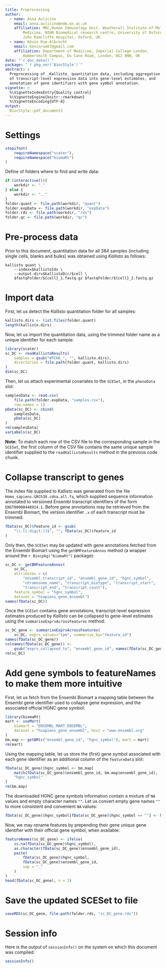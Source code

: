 ```yaml
---
title: Preprocessing
author:
  - name: Anna Aulicino
    email: anna.aulicino@ndm.ox.ac.uk
    affiliation: MRC,Human Immunology Unit, Weatherall Institute of Molecular
        Medicine, NIHR Biomedical research centre, University of Oxford,
        John Radcliffe Hospital, Oxford, UK.
  - name: Kévin Rue-Albrecht
    email: kevinrue67@gmail.com
    affiliation: Department of Medicine, Imperial College London,
        Hammersmith Campus, Du Cane Road, London, W12 0NN, UK
date: "`r doc_date()`"
package: "`r pkg_ver('BiocStyle')`"
abstract: >
  Preprocessing of _Kallisto_ quantitation data, including aggregation
  of transcript-level expression data into gene-level estimates, and
  annotation of gene identifiers with gene symbol annotation.
vignette: >
  %\VignetteIndexEntry{Quality control}
  %\VignetteEngine{knitr::rmarkdown}
  %\VignetteEncoding{UTF-8}
output: 
  BiocStyle::pdf_document2
---
```


# Settings

```r
stopifnot(
    requireNamespace("scater"),
    requireNamespace("biomaRt")
)
```

Define of folders where to find and write data:

```r
if (interactive()){
    workdir <- "."
} else {
    workdir <- ".."
}
folder.quant <- file.path(workdir, "quant")
folder.expData <- file.path(workdir, "expData")
folder.rds <- file.path(workdir, "rds")
folder.qc <- file.path(workdir, "qc")
```


# Pre-process data

Prior to this document, quantitation data for all 384 samples
(including single cells, blanks and bulks) was obtained using _Kallisto_ 
as follows:

```
kallisto quant \
    --index=$kallistoIdx \
    --output-dir=$kallistoDir/$cell \
    $fastqFolder/${cell}_1.fastq.gz $fastqFolder/${cell}_2.fastq.gz
```


# Import data

First, let us detect the _Kallisto_ quantitation folder for all samples:

```r
kallisto.dirs <- list.files(folder.quant)
length(kallisto.dirs)
```

Now, let us import the quantitation data, using the trimmed folder name
as a unique identifier for each sample:

```r
library(scater)
sc_DC <- readKallistoResults(
    samples = gsub("WTCHG_", "", kallisto.dirs),
    directories = file.path(folder.quant, kallisto.dirs)
)
dim(sc_DC)
```

Then, let us attach experimental covariates to the `SCESet`, in the `phenoData`
slot:

```r
samplesData <- read.csv(
    file.path(folder.expData, "samples.csv"),
    row.names = 1)
pData(sc_DC) <- cbind(
    samplesData,
    pData(sc_DC)
)
rm(samplesData)
varLabels(sc_DC)
```

**Note:** To match each row of the CSV file to the corresponding sample in the
`SCESet`, the first column of the CSV file contains the same unique sample
identifier supplied to the `readKallistoResults` method in the previous
code chunk.

# Collapse transcript to genes

The index file supplied to Kallisto was generated from the file
`Homo_sapiens.GRCh38.cdna.all.fa`, which supplied sequence information
annotated to versioned Ensembl transcript identifiers of the form
`ENST00000448914.1`.
Before gene annotations may be retrieved from the Ensembl Biomart, the
version identifier `.x` of each transcript must be trimmed:

```r
fData(sc_DC)$feature_id <- gsub(
    "\\.[[:digit:]]$", "", fData(sc_DC)$feature_id
)
```

Only then, the `SCESet` may be updated with gene annotations fetched from
the Ensembl Biomart using the `getBMFeatureAnnos` method (a wrapper around the
`r Biocpkg("biomaRt")` package):

```r
sc_DC <- getBMFeatureAnnos(
    sc_DC,
    attributes = c(
        "ensembl_transcript_id", "ensembl_gene_id", "hgnc_symbol",
        "chromosome_name", "transcript_biotype", "transcript_start",
        "transcript_end", "transcript_count"),
    feature_symbol = "hgnc_symbol",
    dataset = "hsapiens_gene_ensembl")
names(fData(sc_DC))
```

Once the `SCESet` contains gene annotations, transcript-level expression
estimates produced by _Kallisto_ can be collapsed to gene-level estimates using the `summariseExprsAcrossFeatures` method:

```r
sc_DC_gene <- summariseExprsAcrossFeatures(
    sc_DC, exprs_values="tpm", summarise_by="feature_id")
names(fData(sc_DC_gene))
colnames(fData(sc_DC_gene)) <-
    gsub("exprs_collapsed_to", "ensembl_gene_id", names(fData(sc_DC_gene)))
rm(sc_DC)
```

# Add gene symbols to featureNames to make them more intuitive

First, let us fetch from the Ensembl Biomart a mapping table between
the Ensembl gene identifier used to collapse gene expression, and the
associated official HGNC gene symbol:

```r
library(biomaRt)
mart <- useMart(
    biomart = "ENSEMBL_MART_ENSEMBL",
    dataset = "hsapiens_gene_ensembl", host = "www.ensembl.org"
)
bm.map <- getBM(c("ensembl_gene_id", "hgnc_symbol"), mart = mart)
rm(mart)
```

Using the mapping table, let us store the (first) gene symbol associated with
each gene identifier as an additional column of the `featureData` slot:

```r
fData(sc_DC_gene)$hgnc_symbol <- bm.map[
    match(fData(sc_DC_gene)$ensembl_gene_id, bm.map$ensembl_gene_id),
    "hgnc_symbol"
]
rm(bm.map)
```

The downloaded HGNC gene symbols information contain a mixture of `NA` values
and empty character names `""`. Let us convert empty gene names `""` to
more consistent and convenient `NA` values:

```r
fData(sc_DC_gene)$hgnc_symbol[fData(sc_DC_gene)$hgnc_symbol == ""] <- NA
```

Now, we may rename features by prepending their gene unique gene identifier
with their official gene symbol, when available:

```r
featureNames(sc_DC_gene) <- ifelse(
    is.na(fData(sc_DC_gene)$hgnc_symbol),
    as.character(fData(sc_DC_gene)$ensembl_gene_id),
    paste(
        fData(sc_DC_gene)$hgnc_symbol,
        fData(sc_DC_gene)$ensembl_gene_id,
        sep = "_"
    )
)
head(fData(sc_DC_gene), n = 3)
```

# Save the updated SCESet to file

```r
saveRDS(sc_DC_gene, file.path(folder.rds, "sc_DC_gene.rds"))
```

# Session info

Here is the output of `sessionInfo()` on the system on which this
document was compiled:

```r
sessionInfo()
```


[R]: http://r-project.org
[RStudio]: http://www.rstudio.com/
